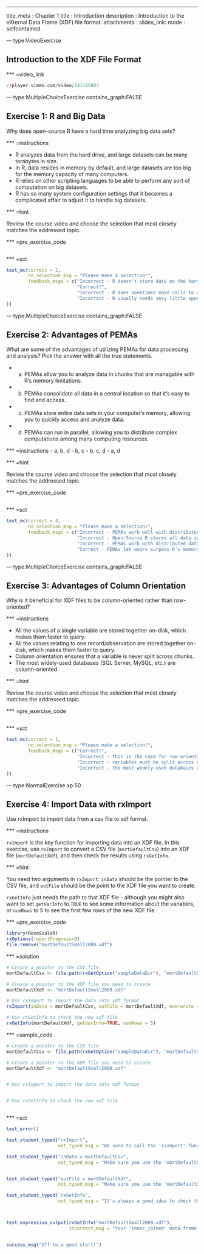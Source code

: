 ---
title_meta  : Chapter 1
title       : Introduction
description : Introduction to the eXternal Data Frame (XDF) file format.
attachments :
 slides_link: 
mode        : selfcontained


--- type:VideoExercise

## Introduction to the XDF File Format 

*** =video_link

```r
//player.vimeo.com/video/141145803
```






--- type:MultipleChoiceExercise contains_graph:FALSE

## Exercise 1: R and Big Data

Why does open-source R have a hard time analyzing big data sets?

*** =instructions

- R analyzes data from the hard drive, and large datasets can be many terabytes in size.
- In R, data resides in memory by default, and large datasets are too big for the memory capacity of many computers.
- R relies on other scripting languages to be able to perform any sort of computation on big datasets. 
- R has so many system configuration settings that it becomes a complicated affair to adjust it to handle big datasets. 

*** =hint

Review the course video and choose the selection that most closely matches the addressed topic.

*** =pre_exercise_code

```r
```

*** =sct

```r

test_mc(correct = 2, 
        no_selection_msg = "Please make a selection!", 
        feedback_msgs = c("Incorrect - R doesn't store data on the hard drive by default.",
                          "Correct!",
                          "Incorrect - R does sometimes make calls to other programming languages, but that usually *improves* R's performance.",
                          "Incorrect - R usually needs very little special configuration."
))

```






--- type:MultipleChoiceExercise contains_graph:FALSE

## Exercise 2: Advantages of PEMAs

What are some of the advantages of utilizing PEMAs for data processing and 
analysis? Pick the answer with all the true statements.

- a. PEMAs allow you to analyze data in chunks that are managable with R's memory limitations.
- b. PEMAs consolidate all data in a central location so that it's easy to find and access. 
- c. PEMAs store entire data sets in your computer's memory, allowing you to quickly access and analyze data.
- d. PEMAs can run in parallel, allowing you to distribute complex computations among many computing resources.


*** =instructions
- a, b, d
- b, c
- b, c, d
- a, d

*** =hint

Review the course video and choose the selection that most closely matches the addressed topic.

*** =pre_exercise_code

```r
```

*** =sct

```r

test_mc(correct = 4, 
        no_selection_msg = "Please make a selection!", 
        feedback_msgs = c("Incorrect - PEMAs work well with distributed data.",
                          "Incorrect - Open-Source R stores all data in memory, but PEMAs work regardless of where the data is stored.",
                          "Incorrect - PEMAs work with distributed data, whether in memory or on hard drives.",
                          "Correct - PEMAs let users surpass R's memory limits and work in parallel."
))

```






--- type:MultipleChoiceExercise contains_graph:FALSE

## Exercise 3: Advantages of Column Orientation

Why is it beneficial for XDF files to be column-oriented rather than row-oriented?


*** =instructions

- All the values of a single variable are stored together on-disk, which makes 
  them faster to query.
- All the values relating to one record/observation are stored together on-disk, 
  which makes them faster to query.
- Column orientation ensures that a variable is never split across chunks.
- The most widely-used databases (SQL Server, MySQL, etc.) are column-oriented


*** =hint

Review the course video and choose the selection that most closely matches the addressed topic.

*** =pre_exercise_code

```r
```

*** =sct

```r

test_mc(correct = 1, 
        no_selection_msg = "Please make a selection!", 
        feedback_msgs = c("Correct!",
                          "Incorrect - this is the case for row-oriented data.",
                          "Incorrect - variables must be split across chunks in order to take advantage of distributed computation.",
                          "Incorrect - the most widely-used databases are all row-oriented (although column-oriented databases are becoming increasingly popular)"
))

```








--- type:NormalExercise xp:50

## Exercise 4: Import Data with rxImport

Use rxImport to import data from a csv file to xdf format.

*** =instructions

`rxImport` is the key function for importing data into an XDF file. In this
exercise, use `rxImport` to convert a CSV file (`mortDefaultCsv`) into an XDF
file (`mortDefaultXdf`), and then check the results using `rxGetInfo`.


*** =hint

You need two arguments in `rxImport`: `inData` should be the pointer to the CSV
file, and `outFile` should be the point to the XDF file you want to create.

`rxGetInfo` just needs the path to that XDF file - although you might also want
to set `getVarInfo` to `TRUE` to see some information about the variables, or
`numRows` to 5 to see the first few rows of the new XDF file.



*** =pre_exercise_code
```r
library(RevoScaleR)
rxOptions(reportProgress=0)
file.remove("mortDefaultSmall2009.xdf")
```

*** =solution
```r
# Create a pointer to the CSV file
mortDefaultCsv <- file.path(rxGetOption("sampleDataDir"), "mortDefaultSmall2009.csv")

# Create a pointer to the XDF file you need to create
mortDefaultXdf <- "mortDefaultSmall2009.xdf"

# Use rxImport to import the data into xdf format
rxImport(inData = mortDefaultCsv, outFile = mortDefaultXdf, overwrite = TRUE)

# Use rxGetInfo to check the new xdf file
rxGetInfo(mortDefaultXdf, getVarInfo=TRUE, numRows = 5)
```

*** =sample_code
```r
# Create a pointer to the CSV file
mortDefaultCsv <- file.path(rxGetOption("sampleDataDir"), "mortDefaultSmall2009.csv")

# Create a pointer to the XDF file you need to create
mortDefaultXdf <- "mortDefaultSmall2009.xdf"


# Use rxImport to import the data into xdf format


# Use rxGetInfo to check the new xdf file



```

*** =sct

```r

test_error()

test_student_typed("rxImport",
                   not_typed_msg = "Be sure to call the 'rxImport' function!")

test_student_typed("inData = mortDefaultCsv",
                   not_typed_msg = "Make sure you use the 'mortDefaultCsv' object as your 'inData' argument. It's a pointer to the CSV file we're trying to import.")


test_student_typed("outFile = mortDefaultXdf",
                   not_typed_msg = "Make sure you use the 'mortDefaultXdf' object as your 'outFile' argument. It's just the path to the XDF file we're trying to create.")

test_student_typed('rxGetInfo',
                   not_typed_msg = "It's always a good idea to check that your file was imported correctly, so use the function 'rxGetInfo' on your new XDF file (mortDefaultXdf).")



test_expression_output(rxGetInfo("mortDefaultSmall2009.xdf"),
                       incorrect_msg = "Your 'inner_joined' data.frame doesn't seem to have the right number of rows - check your code again.")


success_msg("Off to a good start!")


```




















